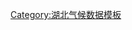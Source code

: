 {{Weather box
|width = auto
|metric first = Y
|single line = Y
|location = 巴东县气象数据（平均数据自1971年统计至2000年，极端数据自1954年统计至2000年）

|Jan mean C = 5.9
|Feb mean C = 7.7
|Mar mean C = 11.7
|Apr mean C = 17.7
|May mean C = 21.8
|Jun mean C = 25.1
|Jul mean C = 27.7
|Aug mean C = 27.8
|Sep mean C = 23.2
|Oct mean C = 17.9
|Nov mean C = 12.7
|Dec mean C = 7.9
|Year mean C = 

|Jan record high C = 19.2
|Feb record high C = 25.6
|Mar record high C = 31.7
|Apr record high C = 35.7
|May record high C = 38.5
|Jun record high C = 40.8
|Jul record high C = 41.4
|Aug record high C = 41.6
|Sep record high C = 40.9
|Oct record high C = 33.7
|Nov record high C = 28.6
|Dec record high C = 20.3
|Year record high C = 41.6

|Jan high C = 9.7
|Feb high C = 11.8
|Mar high C = 16.2
|Apr high C = 23.1
|May high C = 27.1
|Jun high C = 30.1
|Jul high C = 33.0
|Aug high C = 33.4
|Sep high C = 28.0
|Oct high C = 22.6
|Nov high C = 17.1
|Dec high C = 11.8
|Year high C = 

|Jan low C = 3.2
|Feb low C = 4.8
|Mar low C = 8.3
|Apr low C = 13.6
|May low C = 17.8
|Jun low C = 21.1
|Jul low C = 23.8
|Aug low C = 23.8
|Sep low C = 19.7
|Oct low C = 14.6
|Nov low C = 9.6
|Dec low C = 5.1
|Year low C = 

|Jan record low C = -9.4
|Feb record low C = -3.9
|Mar record low C = -1.4
|Apr record low C = 1.0
|May record low C = 8.6
|Jun record low C = 14.7
|Jul record low C = 17.1
|Aug record low C = 16.8
|Sep record low C = 12.3
|Oct record low C = 6.0
|Nov record low C = -0.5
|Dec record low C = -5.9
|Year record low C = -9.4

|scprecip = green
|Jan precipitation mm = 14.6
|Feb precipitation mm = 24.6
|Mar precipitation mm = 50.0
|Apr precipitation mm = 87.8
|May precipitation mm = 132.6
|Jun precipitation mm = 170.1
|Jul precipitation mm = 170.9
|Aug precipitation mm = 143.7
|Sep precipitation mm = 129.8
|Oct precipitation mm = 100.1
|Nov precipitation mm = 42.0
|Dec precipitation mm = 17.8
|Year precipitation mm = 

|Unit precipitation days = 0.1mm
|Jan precipitation days = 6.7
|Feb precipitation days = 7.6
|Mar precipitation days = 11.4
|Apr precipitation days = 13.2
|May precipitation days = 14.0
|Jun precipitation days = 14.2
|Jul precipitation days = 14.9
|Aug precipitation days = 11.8
|Sep precipitation days = 11.9
|Oct precipitation days = 11.8
|Nov precipitation days = 9.0
|Dec precipitation days = 7.2
|Year precipitation days = 
|source = [[中国气象局]]
|accessdate = 2012-12-12
|accessdate2 = 2012-12-12
}}<noinclude>
[[Category:湖北气候数据模板]]
</noinclude>